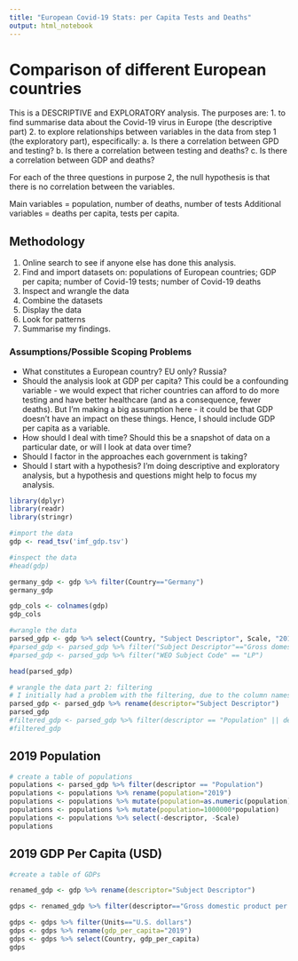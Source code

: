 ```yaml
---
title: "European Covid-19 Stats: per Capita Tests and Deaths"
output: html_notebook
---
```

# Comparison of different European countries
This is a DESCRIPTIVE and EXPLORATORY analysis. The purposes are:
1. to find summarise data about the Covid-19 virus in Europe (the descriptive part)
2. to explore relationships between variables in the data from step 1 (the exploratory part), especifically:
      a. Is there a correlation between GPD and testing?
      b. Is there a correlation between testing and deaths?
      c. Is there a correlation between GDP and deaths?
      
For each of the three questions in purpose 2, the null hypothesis is that there is no correlation between the variables.

Main variables = population, number of deaths, number of tests
Additional variables = deaths per capita, tests per capita.

## Methodology
1. Online search to see if anyone else has done this analysis. 
2. Find and import datasets on: populations of European countries; GDP per capita; number of Covid-19 tests; number of Covid-19 deaths
3. Inspect and wrangle the data
4. Combine the datasets
5. Display the data
6. Look for patterns
7. Summarise my findings.

### Assumptions/Possible Scoping Problems
* What constitutes a European country? EU only? Russia? 
* Should the analysis look at GDP per capita? This could be a confounding variable - we would expect that richer countries can afford to do more testing and have better healthcare (and as a consequence, fewer deaths). But I'm making a big assumption here - it could be that GDP doesn't have an impact on these things. Hence, I should include GDP per capita as a variable. 
* How should I deal with time? Should this be a snapshot of data on a particular date, or will I look at data over time?
* Should I factor in the approaches each government is taking? 
* Should I start with a hypothesis? I'm doing descriptive and exploratory analysis, but a hypothesis and questions might help to focus my analysis.






```r
library(dplyr)
library(readr)
library(stringr)

#import the data
gdp <- read_tsv('imf_gdp.tsv')

#inspect the data
#head(gdp)

germany_gdp <- gdp %>% filter(Country=="Germany")
germany_gdp

gdp_cols <- colnames(gdp)
gdp_cols

```

```r
#wrangle the data 
parsed_gdp <- gdp %>% select(Country, "Subject Descriptor", Scale, "2019") 
#parsed_gdp <- parsed_gdp %>% filter("Subject Descriptor"=="Gross domestic product per capita, current prices")
#parsed_gdp <- parsed_gdp %>% filter("WEO Subject Code" == "LP")

head(parsed_gdp)
```

```r
# wrangle the data part 2: filtering 
# I initially had a problem with the filtering, due to the column names. So, first, change the problematic column names to single-word names.
parsed_gdp <- parsed_gdp %>% rename(descriptor="Subject Descriptor")
parsed_gdp
#filtered_gdp <- parsed_gdp %>% filter(descriptor == "Population" || descriptor=="Gross domestic product per capita, current prices")
#filtered_gdp
```
## 2019 Population 
```r
# create a table of populations
populations <- parsed_gdp %>% filter(descriptor == "Population")
populations <- populations %>% rename(population="2019")
populations <- populations %>% mutate(population=as.numeric(population))
populations <- populations %>% mutate(population=1000000*population)
populations <- populations %>% select(-descriptor, -Scale)
populations

```

## 2019 GDP Per Capita  (USD)
```r
#create a table of GDPs

renamed_gdp <- gdp %>% rename(descriptor="Subject Descriptor")

gdps <- renamed_gdp %>% filter(descriptor=="Gross domestic product per capita, current prices")

gdps <- gdps %>% filter(Units=="U.S. dollars")
gdps <- gdps %>% rename(gdp_per_capita="2019")
gdps <- gdps %>% select(Country, gdp_per_capita)
gdps
```

